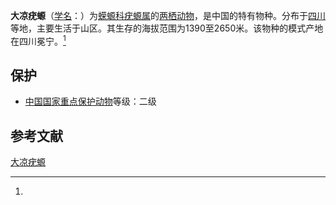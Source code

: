 {{Speciesbox
| name = 大凉疣螈
| status = 
| status_system = 
| image = 
| genus = Tylototriton
| species = taliangensis
| authority = (Liu, 1950)<ref name='id4831'>{{cite web| url =http://www.bioinfo.cn/db05/BjdwSpecies.php?action=view&id=4831| title =大凉疣螈| work =《中国动物物种编目数据库》| publisher =中国科学院微生物研究所| author =中国科学院动物研究所| accessdate =2009-04-11| deadurl =yes| archiveurl =https://web.archive.org/web/20160305001725/http://www.bioinfo.cn/db05/BjdwSpecies.php?action=view&id=4831| archivedate =2016-03-05}}</ref>
}}

'''大凉疣螈'''（[[学名|学名]]：{{lang|la|''Tylototriton taliangensis''}}）为[[蝾螈科|蝾螈科]][[疣螈属|疣螈属]]的[[两栖动物|两栖动物]]，是中国的特有物种。分布于[[四川|四川]]等地，主要生活于山区。其生存的海拔范围为1390至2650米。该物种的模式产地在四川冕宁。<ref name='id4831'/>

== 保护 ==
* [[中國國家重點保護野生動物名錄|中国国家重点保护动物]]等级：二级

== 参考文献 ==
{{reflist}}

{{Wikispecies|Tylototriton taliangensis}}
{{Taxonbar|from=Q28026042}}

[[Category:疣螈属|大凉疣螈]]


{{amphibian-stub}}